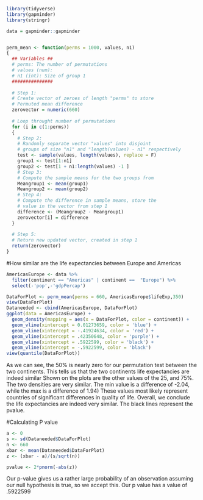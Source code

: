 ```{r,echo=FALSE, message = FALSE}

library(tidyverse)
library(gapminder)
library(stringr)

data = gapminder::gapminder


perm_mean <- function(perms = 1000, values, n1)
{
  ## Variables ##
  # perms: The number of permutations 
  # values (num): 
  # n1 (int): Size of group 1
  ###############
  
  # Step 1:
  # Create vector of zeroes of length "perms" to store
  # Permuted mean difference 
  zerovector = numeric(660)
  
  # Loop throught number of permutations
  for (i in c(1:perms))
  {
    # Step 2:
    # Randomly separate vector "values" into disjoint 
    # groups of size "n1" and "length(values) - n1" respectively
    test <- sample(values, length(values), replace = F)
    group1 <- test[1:n1]
    group2 <- test[1 + n1:length(values) -1 ]
    # Step 3:
    # Compute the sample means for the two groups from 
    Meangroup1 <- mean(group1)
    Meangroup2 <- mean(group2)
    # Step 4: 
    # Compute the difference in sample means, store the
    # value in the vector from step 1
    difference <- (Meangroup2 - Meangroup1)
    zerovector[i] = difference
  }
  
  # Step 5:
  # Return new updated vector, created in step 1
  return(zerovector)
}
```






#How similar are the life expectancies between Europe and Americas

```{r,echo=FALSE, message = FALSE}
AmericasEurope <- data %>%
  filter(continent == "Americas" | continent ==  "Europe") %>%
  select(-'pop',-'gdpPercap')

DataForPlot <- perm_mean(perms = 660, AmericasEurope$lifeExp,350)
view(DataForPlot)
Dataneeded <- cbind(AmericasEurope, DataForPlot)
ggplot(data = AmericasEurope) +
  geom_density(mapping = aes(x = DataForPlot, color = continent)) +
  geom_vline(xintercept = 0.01273659, color = 'blue') +
  geom_vline(xintercept = -.41924634, color = 'red') +
  geom_vline(xintercept = .42350648, color = 'purple') +
  geom_vline(xintercept = .5922599, color = 'black') +
  geom_vline(xintercept = -.5922599, color = 'black')
view(quantile(DataForPlot))

```



As we can see, the 50% is nearly zero for our permutation test between the two continents.
This tells us that the two continents life expectancies are indeed similar
Shown on the plots are the other values of the 25, and 75%.
The two densities are very similar.
The min value is a difference of -2.04, while the max is a difference of 1.94)
These values most likely represent countries of significant differences in quality of life.
Overall, we  conclude the life expectancies are indeed very similar. 
The black lines represent the pvalue.


#Calculating P value
```{r}
a <- 0
s <- sd(Dataneeded$DataForPlot)
n <- 660
xbar <- mean(Dataneeded$DataForPlot)
z <- (xbar - a)/(s/sqrt(n))

pvalue <- 2*pnorm(-abs(z))


```


Our p-value gives us a rather large probability of an observation assuming our null hypothesis is true, so we accept this.  Our p value has a value of .5922599